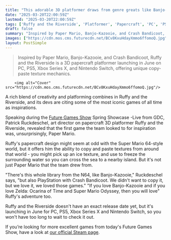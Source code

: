 ```yaml
---
title: "This adorable 3D platformer draws from genre greats like Banjo-Kazooie, Crash Bandicoot, and Super Mario Odyssey - and there's a dash of Zelda: Ocarina of Time in there too"
date: "2025-03-20T22:00:59Z"
lastmod: "2025-03-20T22:00:59Z"
tags: ['Ruffy and the Riverside', 'Platformer', 'Papercraft', 'PC', 'PS5', 'Xbox Series X', 'Nintendo Switch']
draft: false
summary: "Inspired by Paper Mario, Banjo-Kazooie, and Crash Bandicoot, Ruffy and the Riverside is a 3D papercraft platformer launching in June on PC, PS5, Xbox Series X, and Nintendo Switch, offering unique copy-paste texture mechanics."
images: ["https://cdn.mos.cms.futurecdn.net/BCv8KxuHdayXmmo6ffomoQ.jpg"]
layout: PostSimple
---
```

> Inspired by Paper Mario, Banjo-Kazooie, and Crash Bandicoot, Ruffy and the Riverside is a 3D papercraft platformer launching in June on PC, PS5, Xbox Series X, and Nintendo Switch, offering unique copy-paste texture mechanics.


        <img alt="Cover" src="https://cdn.mos.cms.futurecdn.net/BCv8KxuHdayXmmo6ffomoQ.jpg"/>
        
A rich blend of creativity and platforming combines in Ruffy and the Riverside, and its devs are citing some of the most iconic games of all time as inspirations.

Speaking during the [Future Games Show](https://www.gamesradar.com/future-games-show/) Spring Showcase -Live from GDC, Patrick Ruckdeschel, art director on papercraft 3D platformer Ruffy and the Riverside, revealed that the first game the team looked to for inspiration was, unsurprisingly, Paper Mario.

Ruffy's papercraft design might seem at odd with the Super Mario 64-style world, but it offers him the ability to copy and paste textures from around that world - you might pick up an ice texture, and use to freeze the surrounding water so you can cross the sea to a nearby island. But it's not just Paper Mario that the team drew from.

"There's this whole library from the N64, like Banjo-Kazooie," Ruckdeschel says, "but also PlayStation with Crash Bandicoot. We didn't want to copy it, but we love it, we loved those games." "If you love Banjo-Kazooie and if you love Zelda: Ocarina of Time and Super Mario Odyssey, then you will love" Ruffy's adventure too.

Ruffy and the Riverside doesn't have an exact release date yet, but it's launching in June for PC, PS5, Xbox Series X and Nintendo Switch, so you won't have too long to wait to check it out.

If you’re looking for more excellent games from today's Future Games Show, have a look at [our official Steam page](https://store.steampowered.com/sale/futuregamesshow).
        